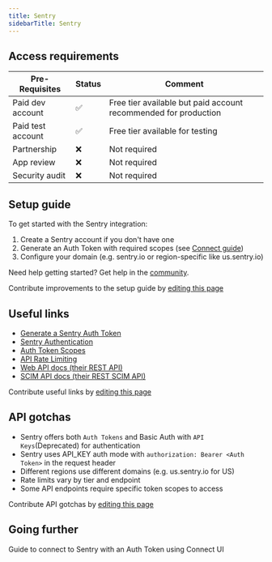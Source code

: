 ```yaml
---
title: Sentry
sidebarTitle: Sentry
---
```



<Overview />
<PreBuiltTooling />
<PreBuiltUseCases />

## Access requirements
| Pre-Requisites | Status | Comment|
| - | - | - |
| Paid dev account | ✅ | Free tier available but paid account recommended for production |
| Paid test account | ✅ | Free tier available for testing |
| Partnership | ❌ | Not required |
| App review | ❌ | Not required |
| Security audit | ❌ | Not required |


## Setup guide

To get started with the Sentry integration:

1. Create a Sentry account if you don't have one
2. Generate an Auth Token with required scopes (see [Connect guide](/integrations/all/sentry/connect))
3. Configure your domain (e.g. sentry.io or region-specific like us.sentry.io)

<Tip>Need help getting started? Get help in the [community](https://nango.dev/slack).</Tip>

<Note>Contribute improvements to the setup guide by [editing this page](https://github.com/nangohq/nango/tree/master/docs-v2/integrations/all/sentry.mdx)</Note>


## Useful links

-   [Generate a Sentry Auth Token](https://sentry.com/create/tokens/new)
-   [Sentry Authentication](https://docs.sentry.io/api/auth/)
-   [Auth Token Scopes](https://docs.sentry.io/api/permissions/)
-   [API Rate Limiting](https://docs.sentry.io/api/auth/)
-   [Web API docs (their REST API)](https://docs.sentry.io/api/)
-   [SCIM API docs (their REST SCIM API)](https://docs.sentry.io/api/scim/)


<Note>Contribute useful links by [editing this page](https://github.com/nangohq/nango/tree/master/docs-v2/integrations/all/sentry.mdx)</Note>

## API gotchas
- Sentry offers both `Auth Tokens` and Basic Auth with `API Keys`(Deprecated) for authentication
- Sentry uses API_KEY auth mode with `authorization: Bearer <Auth Token>` in the request header
- Different regions use different domains (e.g. us.sentry.io for US)
- Rate limits vary by tier and endpoint
- Some API endpoints require specific token scopes to access

<Note>Contribute API gotchas by [editing this page](https://github.com/nangohq/nango/tree/master/docs-v2/integrations/all/sentry.mdx)</Note>

## Going further

<Card title="Connect to Sentry" icon="link" href="/integrations/all/sentry/connect" horizontal>
  Guide to connect to Sentry with an Auth Token using Connect UI
</Card>
